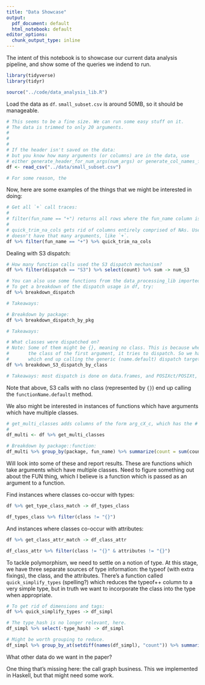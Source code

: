 ```yaml
---
title: "Data Showcase"
output:
  pdf_document: default
  html_notebook: default
editor_options:
  chunk_output_type: inline
---
```


The intent of this notebook is to showcase our current data analysis pipeline, and show some of the queries we indend to run.

```r
library(tidyverse)
library(tidyr)

source("../code/data_analysis_lib.R")
```

Load the data as `df`. `small_subset.csv` is around 50MB, so it should be manageable.

```r
# This seems to be a fine size. We can run some easy stuff on it.
# The data is trimmed to only 20 arguments.
#
#
# 
# If the header isn't saved on the data:
# but you know how many arguments (or columns) are in the data, use
# either generate_header_for_num_args(num_args) or generate_col_names_for_count(num_columns)
df <- read_csv("../data/small_subset.csv")

# For some reason, the 
```

Now, here are some examples of the things that we might be interested in doing:

```r
# Get all `+` call traces:
#
# filter(fun_name == "+") returns all rows where the fun_name column is equal to "+".
#
# quick_trim_na_cols gets rid of columns entirely comprised of NAs. Useful when the function you're interested in
# doesn't have that many arguments, like `+`.
df %>% filter(fun_name == "+") %>% quick_trim_na_cols
```

Dealing with S3 dispatch:

```r
# How many function calls used the S3 dispatch mechanism?
df %>% filter(dispatch == "S3") %>% select(count) %>% sum -> num_S3

# You can also use some functions from the data_processing_lib imported at the top of this file.
# To get a breakdown of the dispatch usage in df, try:
df %>% breakdown_dispatch

# Takeaways:

# Breakdown by package:
df %>% breakdown_dispatch_by_pkg

# Takeaways:

# What classes were dispatched on?
# Note: Some of them might be {}, meaning no class. This is because whenever you call an S3 method, regardless of
#       the class of the first argument, it tries to dispatch. So we have cases where the class is empty ("{}")
#       which end up calling the generic (name.default) dispatch target.
df %>% breakdown_S3_dispatch_by_class

# Takeaways: most dispatch is done on data.frames, and POSIXct/POSIXt, then factors, then tibbles.
```

Note that above, S3 calls with no class (represented by `{}`) end up calling the `functionName.default` method.

We also might be interested in instances of functions which have arguments which have multiple classes.

```r
# get_multi_classes adds columns of the form arg_cX_c, which has the # of classes in argument X of the function.
# 
df_multi <- df %>% get_multi_classes 

# Breakdown by package::function:
df_multi %>% group_by(package, fun_name) %>% summarize(count = sum(count)) %>% arrange(-count)
```

Will look into some of these and report results. These are functions which take arguments which have multiple classes. Need to figure something out about the FUN thing, which I believe is a function which is passed as an argument to a function. 

Find instances where classes co-occur with types:

```r
df %>% get_type_class_match -> df_types_class

df_types_class %>% filter(class != "{}")
```

And instances where classes co-occur with attributes:

```r
df %>% get_class_attr_match -> df_class_attr

df_class_attr %>% filter(class != "{}" & attributes != "{}")
```

To tackle polymorphism, we need to settle on a notion of type. At this stage, we have three separate sources of type information: the typeof (with extra fixings), the class, and the attributes. There's a function called `quick_simplify_types` (spelling?) which reduces the typeof++ column to a very simple type, but in truth we want to incorporate the class into the type when appropriate. 

```r
# To get rid of dimensions and tags:
df %>% quick_simplify_types -> df_simpl

# The type_hash is no longer relevant, here.
df_simpl %>% select(-type_hash) -> df_simpl

# Might be worth grouping to reduce.
df_simpl %>% group_by_at(setdiff(names(df_simpl), "count")) %>% summarize(count = sum(count)) -> df_gr
```

What other data do we want in the paper?

One thing that's missing here: the call graph business. This we implemented in Haskell, but that might need some work.
